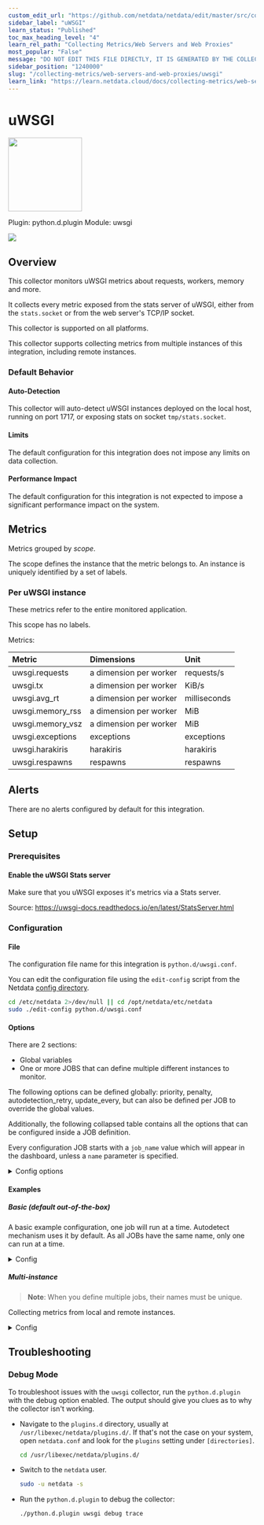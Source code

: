 ```yaml
---
custom_edit_url: "https://github.com/netdata/netdata/edit/master/src/collectors/python.d.plugin/uwsgi/metadata.yaml"
sidebar_label: "uWSGI"
learn_status: "Published"
toc_max_heading_level: "4"
learn_rel_path: "Collecting Metrics/Web Servers and Web Proxies"
most_popular: "False"
message: "DO NOT EDIT THIS FILE DIRECTLY, IT IS GENERATED BY THE COLLECTOR'S metadata.yaml FILE"
sidebar_position: "1240000"
slug: "/collecting-metrics/web-servers-and-web-proxies/uwsgi"
learn_link: "https://learn.netdata.cloud/docs/collecting-metrics/web-servers-and-web-proxies/uwsgi"
---
```



# uWSGI


<img src="https://netdata.cloud/img/uwsgi.svg" width="150"/>


Plugin: python.d.plugin
Module: uwsgi

<img src="https://img.shields.io/badge/maintained%20by-Netdata-%2300ab44" />

## Overview

This collector monitors uWSGI metrics about requests, workers, memory and more.

It collects every metric exposed from the stats server of uWSGI, either from the `stats.socket` or from the web server's TCP/IP socket.

This collector is supported on all platforms.

This collector supports collecting metrics from multiple instances of this integration, including remote instances.


### Default Behavior

#### Auto-Detection

This collector will auto-detect uWSGI instances deployed on the local host, running on port 1717, or exposing stats on socket `tmp/stats.socket`.

#### Limits

The default configuration for this integration does not impose any limits on data collection.

#### Performance Impact

The default configuration for this integration is not expected to impose a significant performance impact on the system.


## Metrics

Metrics grouped by *scope*.

The scope defines the instance that the metric belongs to. An instance is uniquely identified by a set of labels.



### Per uWSGI instance

These metrics refer to the entire monitored application.

This scope has no labels.

Metrics:

| Metric | Dimensions | Unit |
|:------|:----------|:----|
| uwsgi.requests | a dimension per worker | requests/s |
| uwsgi.tx | a dimension per worker | KiB/s |
| uwsgi.avg_rt | a dimension per worker | milliseconds |
| uwsgi.memory_rss | a dimension per worker | MiB |
| uwsgi.memory_vsz | a dimension per worker | MiB |
| uwsgi.exceptions | exceptions | exceptions |
| uwsgi.harakiris | harakiris | harakiris |
| uwsgi.respawns | respawns | respawns |



## Alerts

There are no alerts configured by default for this integration.


## Setup

### Prerequisites

#### Enable the uWSGI Stats server

Make sure that you uWSGI exposes it's metrics via a Stats server.

Source: https://uwsgi-docs.readthedocs.io/en/latest/StatsServer.html



### Configuration

#### File

The configuration file name for this integration is `python.d/uwsgi.conf`.


You can edit the configuration file using the `edit-config` script from the
Netdata [config directory](/docs/netdata-agent/configuration#the-netdata-config-directory).

```bash
cd /etc/netdata 2>/dev/null || cd /opt/netdata/etc/netdata
sudo ./edit-config python.d/uwsgi.conf
```
#### Options

There are 2 sections:

* Global variables
* One or more JOBS that can define multiple different instances to monitor.

The following options can be defined globally: priority, penalty, autodetection_retry, update_every, but can also be defined per JOB to override the global values.

Additionally, the following collapsed table contains all the options that can be configured inside a JOB definition.

Every configuration JOB starts with a `job_name` value which will appear in the dashboard, unless a `name` parameter is specified.


<details><summary>Config options</summary>

| Name | Description | Default | Required |
|:----|:-----------|:-------|:--------:|
| update_every | Sets the default data collection frequency. | 5 | no |
| priority | Controls the order of charts at the netdata dashboard. | 60000 | no |
| autodetection_retry | Sets the job re-check interval in seconds. | 0 | no |
| penalty | Indicates whether to apply penalty to update_every in case of failures. | yes | no |
| name | The JOB's name as it will appear at the dashboard (by default is the job_name) | job_name | no |
| socket | The 'path/to/uwsgistats.sock' | no | no |
| host | The host to connect to | no | no |
| port | The port to connect to | no | no |

</details>

#### Examples

##### Basic (default out-of-the-box)

A basic example configuration, one job will run at a time. Autodetect mechanism uses it by default. As all JOBs have the same name, only one can run at a time.

<details><summary>Config</summary>

```yaml
socket:
  name     : 'local'
  socket   : '/tmp/stats.socket'

localhost:
  name     : 'local'
  host     : 'localhost'
  port     : 1717

localipv4:
  name     : 'local'
  host     : '127.0.0.1'
  port     : 1717

localipv6:
  name     : 'local'
  host     : '::1'
  port     : 1717

```
</details>

##### Multi-instance

> **Note**: When you define multiple jobs, their names must be unique.

Collecting metrics from local and remote instances.


<details><summary>Config</summary>

```yaml
local:
  name     : 'local'
  host     : 'localhost'
  port     : 1717

remote:
  name     : 'remote'
  host     : '192.0.2.1'
  port     : 1717

```
</details>



## Troubleshooting

### Debug Mode

To troubleshoot issues with the `uwsgi` collector, run the `python.d.plugin` with the debug option enabled. The output
should give you clues as to why the collector isn't working.

- Navigate to the `plugins.d` directory, usually at `/usr/libexec/netdata/plugins.d/`. If that's not the case on
  your system, open `netdata.conf` and look for the `plugins` setting under `[directories]`.

  ```bash
  cd /usr/libexec/netdata/plugins.d/
  ```

- Switch to the `netdata` user.

  ```bash
  sudo -u netdata -s
  ```

- Run the `python.d.plugin` to debug the collector:

  ```bash
  ./python.d.plugin uwsgi debug trace
  ```



